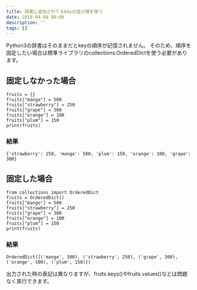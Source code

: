```yaml
---
title: 辞書に追加されてるkeyの並び順を保つ
date: 2018-04-08 00:00
description: ''
tags: []
---
```

Python3の辞書はそのままだとkeyの順序が記憶されません。
そのため、順序を固定したい場合は標準ライブラリのcollections.OrderedDictを使う必要があります。

## 固定しなかった場合

```
fruits = {}
fruits["mango"] = 500
fruits["strawberry"] = 250
fruits["grape"] = 300
fruits["orange"] = 100
fruits["plum"] = 150
print(fruits)
```

### 結果

```
{'strawberry': 250, 'mango': 500, 'plum': 150, 'orange': 100, 'grape': 300}
```

## 固定した場合

```
from collections import OrderedDict
fruits = OrderedDict()
fruits["mango"] = 500
fruits["strawberry"] = 250
fruits["grape"] = 300
fruits["orange"] = 100
fruits["plum"] = 150
print(fruits)
```

### 結果

```
OrderedDict([('mango', 500), ('strawberry', 250), ('grape', 300), ('orange', 100), ('plum', 150)])
```

出力された時の表記は異なりますが、fruits.keys()やfruits.values()などは問題なく実行できます。